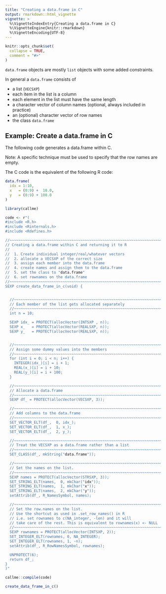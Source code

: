 ```yaml
---
title: "Creating a data.frame in C"
output: rmarkdown::html_vignette
vignette: >
  %\VignetteIndexEntry{Creating a data.frame in C}
  %\VignetteEngine{knitr::rmarkdown}
  %\VignetteEncoding{UTF-8}
---
```


```r
knitr::opts_chunk$set(
  collapse = TRUE,
  comment = "#>"
)
```



`data.frame` objects are mostly `list` objects with some added constraints.

In general a `data.frame` consists of

* a list (`VECSXP`)
* each item in the list is a column
* each element in the list must have the same length
* a character vector of column names (optional, always included in practice)
* an (optional) character vector of row names
* the class `data.frame`

## Example: Create a data.frame in C

The following code generates a data.frame within C.

Note: A specific technique must be used to specify that the row names are empty.

The C code is the equivalent of the following R code:

```r
data.frame(
  idx = 1:10,
  x   = (0:9) +  10.0,
  y   = (0:9) + 100.0
)
```


```r
library(callme) 

code <- r"(
#include <R.h>
#include <Rinternals.h>
#include <Rdefines.h>

//~~~~~~~~~~~~~~~~~~~~~~~~~~~~~~~~~~~~~~~~~~~~~~~~~~~~~~~~~~~~~~~~~~~~~~~~~~~~
// Creating a data.frame within C and returning it to R
//
//  1. Create individual integer/real/whatever vectors
//  2. allocate a VECSXP of the correct size
//  3. assign each member into the data.frame
//  4. create names and assign them to the data.frame
//  5. set the class to "data.frame"
//  6. set rownames on the data.frame
//~~~~~~~~~~~~~~~~~~~~~~~~~~~~~~~~~~~~~~~~~~~~~~~~~~~~~~~~~~~~~~~~~~~~~~~~~~~~
SEXP create_data_frame_in_c(void) {


  //~~~~~~~~~~~~~~~~~~~~~~~~~~~~~~~~~~~~~~~~~~~~~~~~~~~~~~~~~~~~~~~~~~~~~~~~~~
  // Each member of the list gets allocated separately
  //~~~~~~~~~~~~~~~~~~~~~~~~~~~~~~~~~~~~~~~~~~~~~~~~~~~~~~~~~~~~~~~~~~~~~~~~~~
  int n = 10;

  SEXP idx_ = PROTECT(allocVector(INTSXP , n));
  SEXP x_   = PROTECT(allocVector(REALSXP, n));
  SEXP y_   = PROTECT(allocVector(REALSXP, n));


  //~~~~~~~~~~~~~~~~~~~~~~~~~~~~~~~~~~~~~~~~~~~~~~~~~~~~~~~~~~~~~~~~~~~~~~~~~~
  // Assign some dummy values into the members
  //~~~~~~~~~~~~~~~~~~~~~~~~~~~~~~~~~~~~~~~~~~~~~~~~~~~~~~~~~~~~~~~~~~~~~~~~~~
  for (int i = 0; i < n; i++) {
    INTEGER(idx_)[i] = i + 1;
    REAL(x_)[i] = i + 10;
    REAL(y_)[i] = i + 100;
  }

  //~~~~~~~~~~~~~~~~~~~~~~~~~~~~~~~~~~~~~~~~~~~~~~~~~~~~~~~~~~~~~~~~~~~~~~~~~~
  // Allocate a data.frame
  //~~~~~~~~~~~~~~~~~~~~~~~~~~~~~~~~~~~~~~~~~~~~~~~~~~~~~~~~~~~~~~~~~~~~~~~~~~
  SEXP df_ = PROTECT(allocVector(VECSXP, 3));

  //~~~~~~~~~~~~~~~~~~~~~~~~~~~~~~~~~~~~~~~~~~~~~~~~~~~~~~~~~~~~~~~~~~~~~~~~~~
  // Add columns to the data.frame
  //~~~~~~~~~~~~~~~~~~~~~~~~~~~~~~~~~~~~~~~~~~~~~~~~~~~~~~~~~~~~~~~~~~~~~~~~~~
  SET_VECTOR_ELT(df_,  0, idx_);
  SET_VECTOR_ELT(df_,  1, x_);
  SET_VECTOR_ELT(df_,  2, y_);

  //~~~~~~~~~~~~~~~~~~~~~~~~~~~~~~~~~~~~~~~~~~~~~~~~~~~~~~~~~~~~~~~~~~~~~~~~~~
  // Treat the VECSXP as a data.frame rather than a list
  //~~~~~~~~~~~~~~~~~~~~~~~~~~~~~~~~~~~~~~~~~~~~~~~~~~~~~~~~~~~~~~~~~~~~~~~~~~
  SET_CLASS(df_, mkString("data.frame"));

  //~~~~~~~~~~~~~~~~~~~~~~~~~~~~~~~~~~~~~~~~~~~~~~~~~~~~~~~~~~~~~~~~~~~~~~~~~~
  // Set the names on the list.
  //~~~~~~~~~~~~~~~~~~~~~~~~~~~~~~~~~~~~~~~~~~~~~~~~~~~~~~~~~~~~~~~~~~~~~~~~~~
  SEXP names = PROTECT(allocVector(STRSXP, 3));
  SET_STRING_ELT(names,  0, mkChar("idx"));
  SET_STRING_ELT(names,  1, mkChar("x"));
  SET_STRING_ELT(names,  2, mkChar("y"));
  setAttrib(df_, R_NamesSymbol, names);

  //~~~~~~~~~~~~~~~~~~~~~~~~~~~~~~~~~~~~~~~~~~~~~~~~~~~~~~~~~~~~~~~~~~~~~~~~~~
  // Set the row.names on the list.
  // Use the shortcut as used in .set_row_names() in R
  // i.e. set rownames to c(NA_integer, -len) and it will
  // take care of the rest. This is equivalent to rownames(x) <- NULL
  //~~~~~~~~~~~~~~~~~~~~~~~~~~~~~~~~~~~~~~~~~~~~~~~~~~~~~~~~~~~~~~~~~~~~~~~~~~
  SEXP rownames = PROTECT(allocVector(INTSXP, 2));
  SET_INTEGER_ELT(rownames, 0, NA_INTEGER);
  SET_INTEGER_ELT(rownames, 1, -n);
  setAttrib(df_, R_RowNamesSymbol, rownames);

  UNPROTECT(6);
  return df_;
}
)"

callme::compile(code)

create_data_frame_in_c()
```